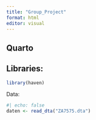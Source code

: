```yaml
---
title: "Group_Project"
format: html
editor: visual
---
```


## Quarto

## Libraries:

```r
library(haven)
```

Data:

```r
#| echo: false
daten <- read_dta("ZA7575.dta")
```
